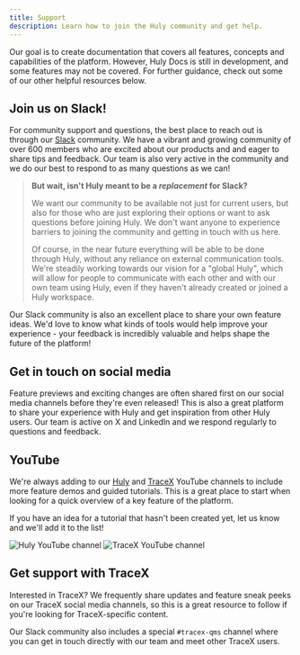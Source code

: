 ```yaml
---
title: Support
description: Learn how to join the Huly community and get help.
---
```



Our goal is to create documentation that covers all features, concepts and capabilities of the platform. However, Huly Docs is still in development, and some features may not be covered. For further guidance, check out some of our other helpful resources below.

## Join us on Slack!

For community support and questions, the best place to reach out is through our <a href="https://huly.link/slack" target="_blank">Slack</a> community. We have a vibrant and growing community of over 600 members who are excited about our products and and eager to share tips and feedback. Our team is also very active in the community and we do our best to respond to as many questions as we can!

> **But wait, isn't Huly meant to be a _replacement_ for Slack?**
>
> We want our community to be available not just for current users, but also for those who are just exploring their options or want to ask questions before joining Huly. We don't want anyone to experience barriers to joining the community and getting in touch with us here.
>
> Of course, in the near future everything will be able to be done through Huly, without any reliance on external communication tools. We're steadily working towards our vision for a "global Huly", which will allow for people to communicate with each other and with our own team using Huly, even if they haven't already created or joined a Huly workspace.

Our Slack community is also an excellent place to share your own feature ideas. We'd love to know what kinds of tools would help improve your experience - your feedback is incredibly valuable and helps shape the future of the platform!

## Get in touch on social media

<div class='social-icons'>
    <span><a href="https://x.com/huly_io" target="_blank"><Icon name="bi:twitter-x" /></a></span>
    <span><a href="https://www.linkedin.com/company/hulylabs" target="_blank"><Icon name="bi:linkedin" /></a></span>
</div>

Feature previews and exciting changes are often shared first on our social media channels before they're even released! This is also a great platform to share your experience with Huly and get inspiration from other Huly users. Our team is active on X and LinkedIn and we respond regularly to questions and feedback.

## YouTube

We're always adding to our <a href="https://www.youtube.com/channel/@huly_io" target="_blank">Huly</a> and <a href="https://www.youtube.com/@TraceX" target="_blank">TraceX</a> YouTube channels to include more feature demos and guided tutorials. This is a great place to start when looking for a quick overview of a key feature of the platform.

If you have an idea for a tutorial that hasn't been created yet, let us know and we'll add it to the list!

<Image 
    src={hulyYouTube} 
    alt='Huly YouTube channel' 
    inferSize
    quality='max'
/>
<Image 
    src={tracexYouTube} 
    alt='TraceX YouTube channel' 
    inferSize
    quality='max'
/>


## Get support with TraceX

<div class='social-icons'>
    <span><a href="https://x.com/TraceXeQMS" target="_blank"><Icon name="bi:twitter-x" /></a></span>
    <span><a href="https://www.linkedin.com/company/tracex-company" target="_blank"><Icon name="bi:linkedin" /></a></span>
    <span><a href="https://huly.link/slack" target="_blank"><Icon name="bi:slack" /></a></span>
</div>

Interested in TraceX? We frequently share updates and feature sneak peeks on our TraceX social media channels, so this is a great resource to follow if you're looking for TraceX-specific content.

Our Slack community also includes a special `#tracex-qms` channel where you can get in touch directly with our team and meet other TraceX users.